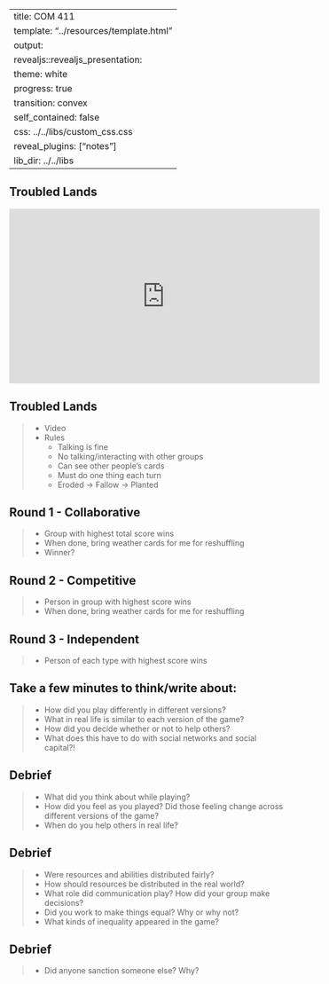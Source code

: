 
---
title: COM 411
template: "../resources/template.html"
output: 
  revealjs::revealjs_presentation:
    theme: white
    progress: true
    transition: convex
    self_contained: false
    css: ../../libs/custom_css.css
    reveal_plugins: ["notes"]
    lib_dir: ../../libs
---

## Troubled Lands

<iframe width="560" height="315" src="https://www.youtube.com/embed/eIchwB6xJJI" frameborder="0" allow="accelerometer; autoplay; encrypted-media; gyroscope; picture-in-picture" allowfullscreen></iframe>

## Troubled Lands

> - Video
> - Rules
>	- Talking is fine
>	- No talking/interacting with other groups
>	- Can see other people's cards
>	- Must do one thing each turn
>	- Eroded -> Fallow -> Planted

## Round 1 - Collaborative

> - Group with highest total score wins
> - When done, bring weather cards for me for reshuffling
> - Winner?

## Round 2 - Competitive

> - Person in group with highest score wins
> - When done, bring weather cards for me for reshuffling

## Round 3 - Independent

> - Person of each type with highest score wins


## Take a few minutes to think/write about:

> - How did you play differently in different versions?
> - What in real life is similar to each version of the game?
> - How did you decide whether or not to help others?
> - What does this have to do with social networks and social capital?!


## Debrief

> - What did you think about while playing?
> - How did you feel as you played? Did those feeling change across different versions of the game?
> - When do you help others in real life?

## Debrief

> - Were resources and abilities distributed fairly?
> - How should resources be distributed in the real world?
> - What role did communication play? How did your group make decisions?
> - Did you work to make things equal? Why or why not?
> - What kinds of inequality appeared in the game?

## Debrief

> - Did anyone sanction someone else? Why?
